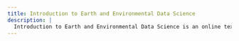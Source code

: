 ```yaml
---
title: Introduction to Earth and Environmental Data Science
description: |
  Introduction to Earth and Environmental Data Science is an online textbook for anyone new to open reproducible science and the Python programming language. There are no prerequisites for this material, and no prior programming knowledge is assumed. In this textbook, you will learn how to analyze and visualize earth and environmental science data using the Python programming language. You will also get familiar with a suite of open source tools that are often used in open reproducible science workflows including bash, git and Github.com, and Jupyter Notebook. This textbook is highly technical, and each chapter covers some aspect of scientific programming and open reproducible science workflows. Additional sections and chapters will continue to be added.
---
```

